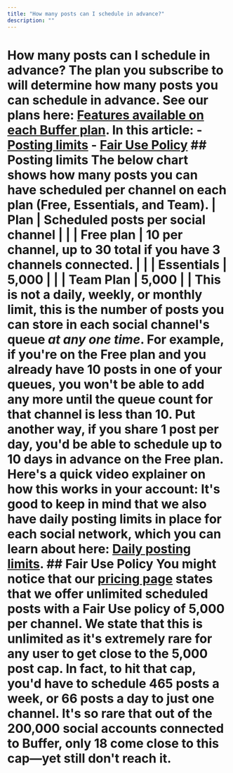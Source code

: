 ```yaml
---
title: "How many posts can I schedule in advance?"
description: ""
---
```


# How many posts can I schedule in advance? The plan you subscribe to will determine how many posts you can schedule in advance. See our plans here: [Features available on each Buffer plan](https://buffer.helpscoutdocs.com/article/595-features-available-on-each-buffer-plan). In this article: - [Posting limits](#Posting-limits-L0snl) - [Fair Use Policy](#Fair-Use-Policy-RpbAy) ## Posting limits The below chart shows how many posts you can have scheduled per channel on each plan (Free, Essentials, and Team). | **Plan** | **Scheduled posts per social channel** | | | Free plan | 10 per channel, up to 30 total if you have 3 channels connected. | | | Essentials | 5,000 | | | Team Plan | 5,000 | | This is not a daily, weekly, or monthly limit, this is the number of posts you can store in each social channel's queue *at any one time*. For example, if you're on the Free plan and you already have 10 posts in one of your queues, you won't be able to add any more until the queue count for that channel is less than 10. Put another way, if you share 1 post per day, you'd be able to schedule up to 10 days in advance on the Free plan. Here's a quick video explainer on how this works in your account: It's good to keep in mind that we also have daily posting limits in place for each social network, which you can learn about here: [Daily posting limits](https://buffer.helpscoutdocs.com/article/646-daily-posting-limits). ## Fair Use Policy You might notice that our [pricing page](https://buffer.com/pricing) states that we offer unlimited scheduled posts with a Fair Use policy of 5,000 per channel. We state that this is unlimited as it's extremely rare for any user to get close to the 5,000 post cap. In fact, to hit that cap, you'd have to schedule 465 posts a week, or 66 posts a day to just one channel. It's so rare that out of the 200,000 social accounts connected to Buffer, only 18 come close to this cap—yet still don't reach it.